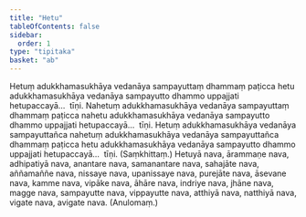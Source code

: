 ```yaml
---
title: "Hetu"
tableOfContents: false
sidebar:
  order: 1
type: "tipitaka"
basket: "ab"
---
```



<DynamicBreadcrumb />

<Division number="94">

<Paragraph number="161">
Hetuṃ adukkhamasukhāya vedanāya sampayuttaṃ dhammaṃ paṭicca hetu adukkhamasukhāya vedanāya sampayutto dhammo uppajjati hetupaccayā…  tīṇi.
</Paragraph>

<Paragraph number="162">
Nahetuṃ adukkhamasukhāya vedanāya sampayuttaṃ dhammaṃ paṭicca nahetu adukkhamasukhāya vedanāya sampayutto dhammo uppajjati hetupaccayā…  tīṇi.
</Paragraph>

<Paragraph number="163">
Hetuṃ adukkhamasukhāya vedanāya sampayuttañca nahetuṃ adukkhamasukhāya vedanāya sampayuttañca dhammaṃ paṭicca hetu adukkhamasukhāya vedanāya sampayutto dhammo uppajjati hetupaccayā…  tīṇi. (Saṃkhittaṃ.)
</Paragraph>

</Division>
<Division number="95">

<Paragraph number="164">
Hetuyā nava, ārammaṇe nava, adhipatiyā nava, anantare nava, samanantare nava, sahajāte nava, aññamaññe nava, nissaye nava, upanissaye nava, purejāte nava, āsevane nava, kamme nava, vipāke nava, āhāre nava, indriye nava, jhāne nava, magge nava, sampayutte nava, vippayutte nava, atthiyā nava, natthiyā nava, vigate nava, avigate nava. (Anulomaṃ.)
</Paragraph>
</Division>
